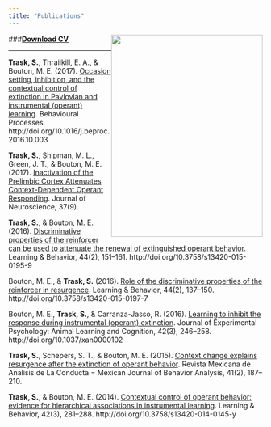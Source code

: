 ```yaml
---
title: "Publications"
---
```


<img src="photos/pubs_banner.jpg" style="float:right" height="400px" width="300px" />

###[__Download CV__](pubs/Curriculum Vitae Trask.pdf)

___

 __Trask, S.__, Thrailkill, E. A., & Bouton, M. E. (2017). [Occasion setting, inhibition, and the contextual control of extinction in Pavlovian and instrumental (operant) learning](pubs/Trask_Thrailkill_and_Bouton_2016.pdf). Behavioural Processes. http://doi.org/10.1016/j.beproc.2016.10.003
 
 __Trask, S.__, Shipman, M. L., Green, J. T., & Bouton, M. E. (2017). [Inactivation of the Prelimbic Cortex Attenuates Context-Dependent Operant Responding](pubs/Trask et al 2017.pdf). Journal of Neuroscience, 37(9).  

__Trask, S.__, & Bouton, M. E. (2016). [Discriminative properties of the reinforcer can be used to attenuate the renewal of extinguished operant behavior](pubs/Trask and Bouton 2016.pdf). Learning & Behavior, 44(2), 151–161. http://doi.org/10.3758/s13420-015-0195-9

Bouton, M. E., & __Trask, S.__ (2016). [Role of the discriminative properties of the reinforcer in resurgence](pubs/Bouton and Trask 2016.pdf). Learning & Behavior, 44(2), 137–150. http://doi.org/10.3758/s13420-015-0197-7

Bouton, M. E., __Trask, S.__, & Carranza-Jasso, R. (2016). [Learning to inhibit the response during instrumental (operant) extinction](pubs/Bouton et al 2016.pdf). Journal of Experimental Psychology: Animal Learning and Cognition, 42(3), 246–258. http://doi.org/10.1037/xan0000102

__Trask, S.__, Schepers, S. T., & Bouton, M. E. (2015). [Context change explains resurgence after the extinction of operant behavior](pubs/trask et al 2015.pdf). Revista Mexicana de Analisis de La Conducta = Mexican Journal of Behavior Analysis, 41(2), 187–210.

__Trask, S.__, & Bouton, M. E. (2014). [Contextual control of operant behavior: evidence for hierarchical associations in instrumental learning](pubs/Trask & Bouton, 2014.pdf). Learning & Behavior, 42(3), 281–288. http://doi.org/10.3758/s13420-014-0145-y



